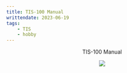 ---
title: TIS-100 Manual
writtendate: 2023-06-19
tags:
    - TIS
    - hobby
---

<Header />

TIS-100 Manual

<Image src="2023-06-19-22-29-56.png" />


<TagList />
<Comment />
